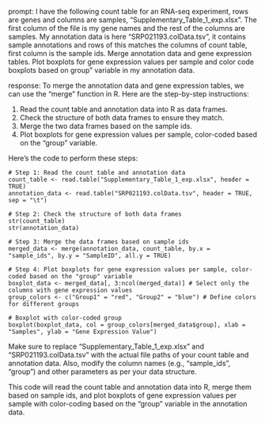prompt:
I have the following count table for an RNA-seq experiment, rows are genes and columns are samples, "Supplementary_Table_1_exp.xlsx". The first column of the file is my gene names and the rest of the columns are samples. My annotation data is here  "SRP021193.colData.tsv", it contains sample annotations and rows of this matches the columns of count table, first column is the sample ids. Merge annotation data and gene expression tables. Plot boxplots for gene expression values per sample and color code boxplots based on group" variable in my annotation data.

response:
To merge the annotation data and gene expression tables, we can use the "merge" function in R. Here are the step-by-step instructions:

1. Read the count table and annotation data into R as data frames.
2. Check the structure of both data frames to ensure they match.
3. Merge the two data frames based on the sample ids.
4. Plot boxplots for gene expression values per sample, color-coded based on the "group" variable.

Here's the code to perform these steps:

```
# Step 1: Read the count table and annotation data
count_table <- read.table("Supplementary_Table_1_exp.xlsx", header = TRUE)
annotation_data <- read.table("SRP021193.colData.tsv", header = TRUE, sep = "\t")

# Step 2: Check the structure of both data frames
str(count_table)
str(annotation_data)

# Step 3: Merge the data frames based on sample ids
merged_data <- merge(annotation_data, count_table, by.x = "sample_ids", by.y = "SampleID", all.y = TRUE)

# Step 4: Plot boxplots for gene expression values per sample, color-coded based on the "group" variable
boxplot_data <- merged_data[, 3:ncol(merged_data)] # Select only the columns with gene expression values
group_colors <- c("Group1" = "red", "Group2" = "blue") # Define colors for different groups

# Boxplot with color-coded group
boxplot(boxplot_data, col = group_colors[merged_data$group], xlab = "Samples", ylab = "Gene Expression Value")
```

Make sure to replace "Supplementary_Table_1_exp.xlsx" and "SRP021193.colData.tsv" with the actual file paths of your count table and annotation data. Also, modify the column names (e.g., "sample_ids", "group") and other parameters as per your data structure.

This code will read the count table and annotation data into R, merge them based on sample ids, and plot boxplots of gene expression values per sample with color-coding based on the "group" variable in the annotation data.
